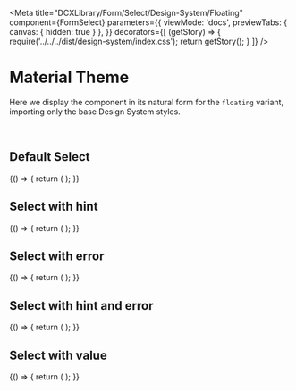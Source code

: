 
<Meta
  title="DCXLibrary/Form/Select/Design-System/Floating"
  component={FormSelect}
  parameters={{
    viewMode: 'docs',
    previewTabs: { 
      canvas: { hidden: true } 
     },
  }}
  decorators={[
    (getStory) => {
      require('../../../dist/design-system/index.css');
      return getStory();
    }
  ]}
/>

# Material Theme

Here we display the component in its natural form for the `floating` variant, importing only the base Design System styles.

<br />


## Default Select

<Canvas>
  <Story name="Default">
    {() => {
      return (
        <FormSelect
          label="My label"
          options={['Option 1', 'Option 2']}
          nullOption="Select an option..."
          variant="floating"
        />
      );
    }}
  </Story>
</Canvas>

## Select with hint

<Canvas>
  <Story name="Hint">
    {() => {
      return (
        <FormSelect
          label="My label"
          options={['Option 1', 'Option 2']}
          nullOption="Select an option..."
          hint={{
            text: 'This is and example of hintText/description of what we need from you',
          }}
          variant="floating"
        />
      );
    }}
  </Story>
</Canvas>

## Select with error

<Canvas>
  <Story name="Error">
    {() => {
      return (
        <FormSelect
          label="My label"
          options={['Option 1', 'Option 2']}
          nullOption="Select an option..."
          errorMessage="Some error"
          variant="floating"
        />
      );
    }}
  </Story>
</Canvas>

## Select with hint and error

<Canvas>
  <Story name="Hint Error">
    {() => {
      return (
        <FormSelect
          label="My label"
          options={['Option 1', 'Option 2']}
          nullOption="Select an option..."
          hint={{
            text: 'This is and example of hintText/description of what we need from you',
          }}
          errorMessage="Some error"
          variant="floating"
        />
      );
    }}
  </Story>
</Canvas>

## Select with value

<Canvas>
  <Story name="With Value">
    {() => {
      return (
        <FormSelect
          label="My label"
          options={['Option 1', 'Option 2']}
          nullOption="Select an option..."
          value="Option 1"
          variant="floating"
        />
      );
    }}
  </Story>
</Canvas>

<Props of={FormSelect} />
